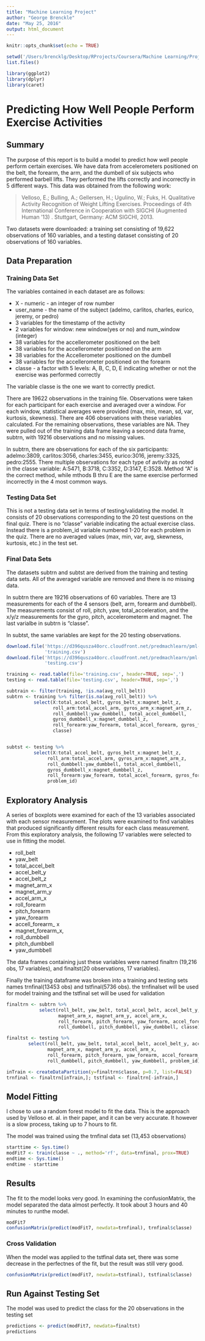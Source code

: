 ```yaml
---
title: "Machine Learning Project"
author: "George Brenckle"
date: "May 25, 2016"
output: html_document
---
```


```r
knitr::opts_chunk$set(echo = TRUE)

setwd('/Users/brencklg/Desktop/RProjects/Coursera/Machine Learning/Project')
list.files()

library(ggplot2)
library(dplyr)
library(caret)
```

# Predicting How Well People Perform Exercise Activities

## Summary

The purpose of this report is to build a model to predict how well people perform certain exercises.  We have data from accelerometers positioned on the belt, the forearm, the arm, and the dumbell of six subjects who performed barbell lifts.  They performed the lifts correctly and incorrectly in 5 different ways.  This data was obtained from the following work:

> Velloso, E.; Bulling, A.; Gellersen, H.; Ugulino, W.; Fuks, H. Qualitative Activity Recognition of Weight Lifting Exercises. Proceedings of 4th International Conference in Cooperation with SIGCHI (Augmented Human '13) . Stuttgart, Germany: ACM SIGCHI, 2013.

Two datasets were downloaded: a training set consisting of 19,622 observations of 160 variables, and a testing dataset consisting of 20 observations of 160 variables.    


## Data Preparation

### Training Data Set

The variables contained in each dataset are as follows:

* X - numeric - an integer of row number
* user_name - the name of the subject (adelmo, carlitos, charles, eurico, jeremy, or pedro)
* 3 variables for the timestamp of the activity
* 2 variables for window: new window(yes or no) and num_window (integer)
* 38 variables for the accellerometer positioned on the belt
* 38 variables for the accellerometer positiioned on the arm
* 38 variables for the Accellerometer positioned on the dumbell
* 38 variables for the accellerometer positioned on the forearm
* classe - a factor with 5 levels: A, B, C, D, E indicating whether or not the exercise was performed correctly

The variable classe is the one we want to correctly predict.

There are 19622 observations in the training file.  Observations were taken for each participant for each exercise and averaged over a window.  For each window, statistical averages were provided (max, min, mean, sd, var, kurtosis, skewness).  There are 406 observations with these variables calculated.  For the remaining observations, these variables are NA.  They were pulled out of the training data frame leaving a second data frame, subtrn, with 19216 observations and no missing values.

In subtrn, there are observations for each of the six participants: adelmo:3809, carlitos:3056, charles:3455, eurico:3016, jeremy:3325, pedro:2555.  There multiple observations for each type of avtivity as noted in the classe variable:  A:5471, B:3718, C:3352, D:3147, E:3528.  Method "A" is the correct method, while mthods B thru E are the same exercise performed incorrectly in the 4 most common ways.

### Testing Data Set

This is not a testing data set in terms of testing/validating the model.  It consists of 20 observations corresponding to the 20 test questions on the final quiz.  There is no "classe" variable indicating the actual exercise class.  Instead there is a problem_id variable numbered 1-20 for each problem in the quiz.  There are no averaged values (max, min, var, avg, skewness, kurtosis, etc.) in the test set.

### Final Data Sets

The datasets subtrn and subtst are derived from the training and testing data sets.  All of the averaged variable are removed and there is no missing data.

In subtrn there are 19216 observations of 60 variables.  There are 13 measurements for each of the 4 sensors (belt, arm, forearm and dumbbell).  The measurements consist of roll, pitch, yaw, total_acceleration, and the x/y/z measurements for the gyro, pitch, accelerometerm and magnet.  The last varialbe in subtrn is "classe".

In subtst, the same variables are kept for the 20 testing observations.

```r
download.file('https://d396qusza40orc.cloudfront.net/predmachlearn/pml-training.csv',
              'training.csv')
download.file('https://d396qusza40orc.cloudfront.net/predmachlearn/pml-testing.csv',
              'testing.csv')

training <- read.table(file='training.csv', header=TRUE, sep=',')
testing <- read.table(file='testing.csv', header=TRUE, sep=',')

subtrain <- filter(training, !is.na(avg_roll_belt))
subtrn <- training %>% filter(is.na(avg_roll_belt)) %>%
          select(X:total_accel_belt, gyros_belt_x:magnet_belt_z,
                 roll_arm:total_accel_arm, gyros_arm_x:magnet_arm_z,
                 roll_dumbbell:yaw_dumbbell, total_accel_dumbbell,
                 gyros_dumbbell_x:magnet_dumbbell_z,
                 roll_forearm:yaw_forearm, total_accel_forearm, gyros_forearm_x:magnet_forearm_z,
                 classe)


subtst <- testing %>%
          select(X:total_accel_belt, gyros_belt_x:magnet_belt_z,
               roll_arm:total_accel_arm, gyros_arm_x:magnet_arm_z,
               roll_dumbbell:yaw_dumbbell, total_accel_dumbbell,
               gyros_dumbbell_x:magnet_dumbbell_z,
               roll_forearm:yaw_forearm, total_accel_forearm, gyros_forearm_x:magnet_forearm_z,
               problem_id)
```

## Exploratory Analysis

A series of boxplots were examined for each of the 13 variables associated with each sensor measurement. The plots were examined to find variables that produced significantly different results for each class measurement.  From this exploratory analysis, the following 17 variables were selected to use in fitting the model.

* roll_belt
* yaw_belt
* total_accel_belt
* accel_belt_y
* accel_belt_z
* magnet_arm_x
* magnet_arm_y
* accel_arm_x
* roll_forearm
* pitch_forearm
* yaw_forearm
* accell_forearm_ x
* magnet_forearm_x,
* roll_dumbbell
* pitch_dumbbell
* yaw_dumbbell

The data frames containing just these variables were named finaltrn (19,216 obs, 17 variables), and finaltst(20 observations, 17 variables).

Finally the training dataframe was broken into a training and testing sets names trnfinal(13453 obs) and tstfinal(5736 obs). the trnfinalset will be used for model training and the tstfinal set will be used for validation 

```r
finaltrn <- subtrn %>%
            select(roll_belt, yaw_belt, total_accel_belt, accel_belt_y, accel_belt_z,
                   magnet_arm_x, magnet_arm_y, accel_arm_x,
                   roll_forearm, pitch_forearm, yaw_forearm, accel_forearm_x, magnet_forearm_x,
                   roll_dumbbell, pitch_dumbbell, yaw_dumbbell, classe)

finaltst <- testing %>%
        select(roll_belt, yaw_belt, total_accel_belt, accel_belt_y, accel_belt_z,
               magnet_arm_x, magnet_arm_y, accel_arm_x,
               roll_forearm, pitch_forearm, yaw_forearm, accel_forearm_x, magnet_forearm_x,
               roll_dumbbell, pitch_dumbbell, yaw_dumbbell, problem_id)

inTrain <- createDataPartition(y=finaltrn$classe, p=0.7, list=FALSE)
trnfinal <- finaltrn[inTrain,]; tstfinal <- finaltrn[-inTrain,]
```

## Model Fitting

I chose to use a random forest model to fit the data.  This is the approach used by Velloso et. al. in their paper, and it can be very accurate.  It however is a slow process, taking up to 7 hours to fit.

The model was trained using the trnfinal data set (13,453 observations)

```r
starttime <- Sys.time()
modFit7 <- train(classe ~ ., method='rf', data=trnfinal, prox=TRUE)
endtime <- Sys.time()
endtime - starttime

```


## Results

The fit to the model looks very good.  In examining the confusionMatrix, the model separated the data almost perfectly.  It took about 3 hours and 40 minutes to runthe model.

```r
modFit7
confusionMatrix(predict(modFit7, newdata=trnfinal), trnfinal$classe)
```


### Cross Validation

When the model was applied to the tstfinal data set, there was some decrease in the perfectnes of the fit, but the result was still very good.

```r

confusionMatrix(predict(modFit7, newdata=tstfinal), tstfinal$classe)
```

## Run Against Testing Set

The model was used to predict the class for the 20 observations in the testing set

```r

predictions <- predict(modFit7, newdata=finaltst)
predictions
```


 
